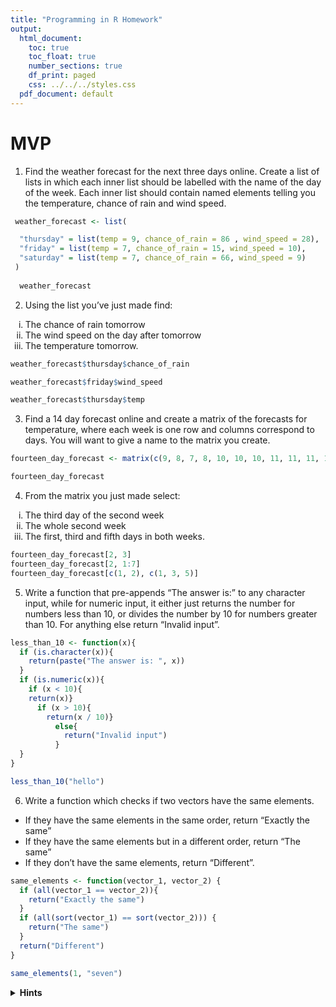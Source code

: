 ```yaml
---
title: "Programming in R Homework"
output:
  html_document:
    toc: true
    toc_float: true
    number_sections: true
    df_print: paged
    css: ../../../styles.css
  pdf_document: default
---
```


# MVP

1. Find the weather forecast for the next three days online. Create a list of lists in which each inner list should be labelled with the name of the day of the week. Each inner list should contain named elements telling you the temperature, chance of rain and wind speed.

```r
 weather_forecast <- list(  

  "thursday" = list(temp = 9, chance_of_rain = 86 , wind_speed = 28),
  "friday" = list(temp = 7, chance_of_rain = 15, wind_speed = 10),
  "saturday" = list(temp = 7, chance_of_rain = 66, wind_speed = 9)
 )
 
  weather_forecast
```

2. Using the list you've just made find:
  i. The chance of rain tomorrow
  ii. The wind speed on the day after tomorrow
  iii. The temperature tomorrow.

```r
weather_forecast$thursday$chance_of_rain

weather_forecast$friday$wind_speed

weather_forecast$thursday$temp
```

3. Find a 14 day forecast online and create a matrix of the forecasts for temperature, where each week is one row and columns correspond to days.
You will want to give a name to the matrix you create.

```r
fourteen_day_forecast <- matrix(c(9, 8, 7, 8, 10, 10, 10, 11, 11, 11, 11, 12, 11, 10), nrow = 2, ncol = 7, byrow = TRUE)

fourteen_day_forecast
```

4. From the matrix you just made select:
  i. The third day of the second week
  ii. The whole second week
  iii. The first, third and fifth days in both weeks.
  
```r
fourteen_day_forecast[2, 3]
fourteen_day_forecast[2, 1:7]
fourteen_day_forecast[c(1, 2), c(1, 3, 5)]
```

5. Write a function that pre-appends "The answer is: " to any character input, while for numeric input, it either just returns the number for numbers less than 10, or divides the number by 10 for numbers greater than 10. For anything else return "Invalid input".

```r
less_than_10 <- function(x){
  if (is.character(x)){
    return(paste("The answer is: ", x))
  }
  if (is.numeric(x)){
    if (x < 10){
    return(x)}
      if (x > 10){
        return(x / 10)}
          else{
            return("Invalid input")
          }
  }
}

less_than_10("hello")  

```


6. Write a function which checks if two vectors have the same elements. 
  * If they have the same elements in the same order, return "Exactly the same"
  * If they have the same elements but in a different order, return "The same"
  * If they don't have the same elements, return "Different".

```r
same_elements <- function(vector_1, vector_2) {
  if (all(vector_1 == vector_2)){
    return("Exactly the same")
  }
  if (all(sort(vector_1) == sort(vector_2))) {
    return("The same")
  }
  return("Different")
}

same_elements(1, "seven")
```




<details>
<summary>**Hints**</summary>
* You can check if two vectors have the same elements but in a different order by using `sort` to sort each vector first and then checking if they are equal.
* Have a look at the `all()` function
</details>
</blockquote>
